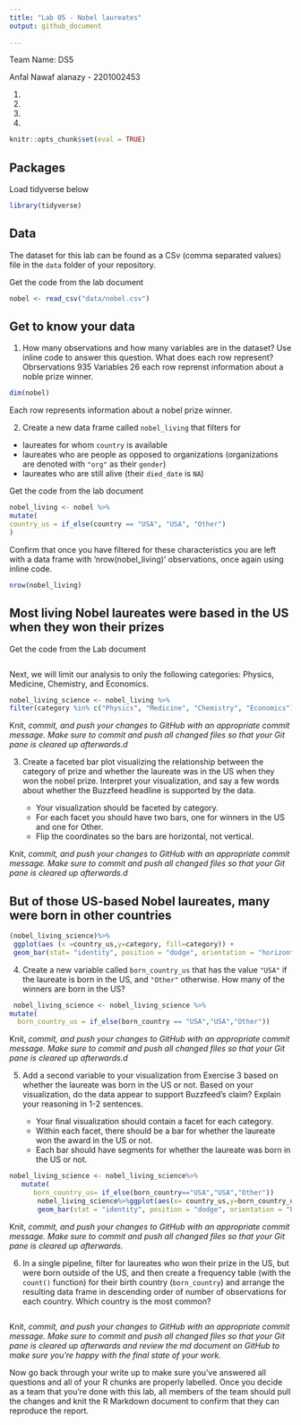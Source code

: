 ```yaml
---
title: "Lab 05 - Nobel laureates"
output: github_document
  
---
```

Team Name: DS5

Anfal Nawaf alanazy - 2201002453

1.

2.

3.

4.



```r
knitr::opts_chunk$set(eval = TRUE)
```

## Packages
Load tidyverse below

```r
library(tidyverse)
```

## Data

The dataset for this lab can be found as a CSv (comma separated values) file in the `data` folder of your repository.

Get the code from the lab document

```r
nobel <- read_csv("data/nobel.csv")
```

## Get to know your data

1.  How many observations and how many variables are in the dataset? Use inline code to answer this question. What does each row represent?
Obrservations 935
Variables 26
each row reprenst information about a noble prize winner.

```r
dim(nobel)
```

Each row represents information about a nobel prize winner.

2.  Create a new data frame called `nobel_living` that filters for

-   laureates for whom `country` is available
-   laureates who are people as opposed to organizations (organizations are denoted with `"org"` as their `gender`)
-   laureates who are still alive (their `died_date` is `NA`)

Get the code from the lab document

```r
nobel_living <- nobel %>%
mutate(
country_us = if_else(country == "USA", "USA", "Other")
)
```


Confirm that once you have filtered for these characteristics you are left with a data frame with 'nrow(nobel_living)' observations, once again using inline code.

```r
nrow(nobel_living)
```


## Most living Nobel laureates were based in the US when they won their prizes

Get the code from the Lab document

```r

```

Next, we will limit our analysis to only the following categories: Physics, Medicine, Chemistry, and Economics.

```r
nobel_living_science <- nobel_living %>%
filter(category %in% c("Physics", "Medicine", "Chemistry", "Economics"))
```

Knit, *commit, and push your changes to GitHub with an appropriate commit message. Make sure to commit and push all changed files so that your Git pane is cleared up afterwards.d*

3.  Create a faceted bar plot visualizing the relationship between the category of prize and whether the laureate was in the US when they won the nobel prize.
    Interpret your visualization, and say a few words about whether the Buzzfeed headline is supported by the data.

    -   Your visualization should be faceted by category.
    -   For each facet you should have two bars, one for winners in the US and one for Other.
    -   Flip the coordinates so the bars are horizontal, not vertical.

Knit, *commit, and push your changes to GitHub with an appropriate commit message. Make sure to commit and push all changed files so that your Git pane is cleared up afterwards.d*

## But of those US-based Nobel laureates, many were born in other countries

```r
(nobel_living_science)%>%
 ggplot(aes (x =country_us,y=category, fill=category)) +
 geom_bar(stat= "identity", position = "dodge", orientation = "horizontal")
```


4.  Create a new variable called `born_country_us` that has the value `"USA"` if the laureate is born in the US, and `"Other"` otherwise.
    How many of the winners are born in the US?


```r
 nobel_living_science <- nobel_living_science %>%
mutate(
  born_country_us = if_else(born_country == "USA","USA","Other"))
```

Knit, *commit, and push your changes to GitHub with an appropriate commit message. Make sure to commit and push all changed files so that your Git pane is cleared up afterwards.d*

5.  Add a second variable to your visualization from Exercise 3 based on whether the laureate was born in the US or not.
    Based on your visualization, do the data appear to support Buzzfeed's claim?
    Explain your reasoning in 1-2 sentences.

    -   Your final visualization should contain a facet for each category.
    -   Within each facet, there should be a bar for whether the laureate won the award in the US or not.
    -   Each bar should have segments for whether the laureate was born in the US or not.
    

```r
nobel_living_science <- nobel_living_science%>%
   mutate(
      born_country_us= if_else(born_country=="USA","USA","Other"))
       nobel_living_science%>%ggplot(aes(x= country_us,y=born_country_us,fill=category)) +
       geom_bar(stat = "identity", position = "dodge", orientation = "horizontal")
```

Knit, *commit, and push your changes to GitHub with an appropriate commit message. Make sure to commit and push all changed files so that your Git pane is cleared up afterwards.*



6.  In a single pipeline, filter for laureates who won their prize in the US, but were born outside of the US, and then create a frequency table (with the `count()` function) for their birth country (`born_country`) and arrange the resulting data frame in descending order of number of observations for each country. Which country is the most common?


```r

```

Knit, *commit, and push your changes to GitHub with an appropriate commit message. Make sure to commit and push all changed files so that your Git pane is cleared up afterwards and review the md document on GitHub to make sure you're happy with the final state of your work.*


Now go back through your write up to make sure you've answered all questions and all of your R chunks are properly labelled.
Once you decide as a team that you're done with this lab, all members of the team should pull the changes and knit the R Markdown document to confirm that they can reproduce the report.
